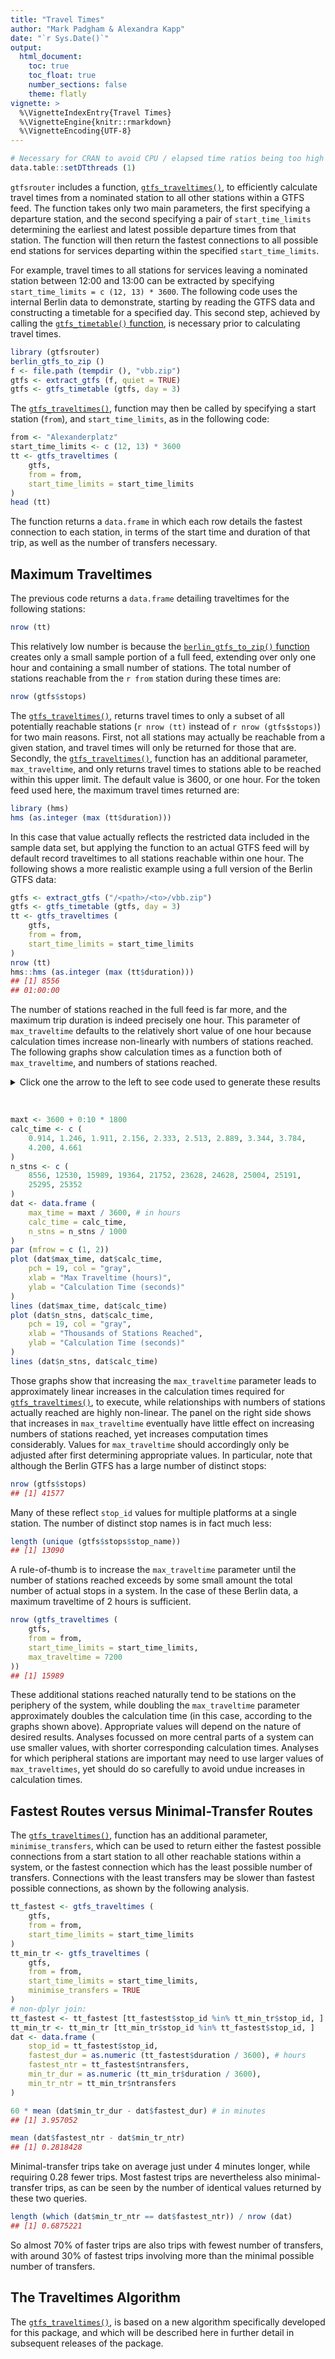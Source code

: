 ```yaml
---
title: "Travel Times"
author: "Mark Padgham & Alexandra Kapp"
date: "`r Sys.Date()`"
output: 
  html_document:
    toc: true
    toc_float: true
    number_sections: false
    theme: flatly
vignette: >
  %\VignetteIndexEntry{Travel Times}
  %\VignetteEngine{knitr::rmarkdown}
  %\VignetteEncoding{UTF-8}
---
```

  
```r
# Necessary for CRAN to avoid CPU / elapsed time ratios being too high
data.table::setDTthreads (1)
```

`gtfsrouter` includes a function,
[`gtfs_traveltimes()`](https://UrbanAnalyst.github.io/gtfsrouter/reference/gtfs_traveltimes.html),
to efficiently calculate travel times from a nominated station to all other
stations within a GTFS feed. The function takes only two main parameters, the
first specifying a departure station, and the second specifying a pair of
`start_time_limits` determining the earliest and latest possible departure
times from that station. The function will then return the fastest connections
to all possible end stations for services departing within the specified
`start_time_limits`.

For example, travel times to all stations for services leaving a nominated
station between 12:00 and 13:00 can be extracted by specifying
`start_time_limits = c (12, 13) * 3600`. The following code uses the internal
Berlin data to demonstrate, starting by reading the GTFS data and constructing
a timetable for a specified day.  This second step, achieved by calling the
[`gtfs_timetable()`
function](https://UrbanAnalyst.github.io/gtfsrouter/reference/gtfs_timetable.html),
is necessary prior to calculating travel times.

```r
library (gtfsrouter)
berlin_gtfs_to_zip ()
f <- file.path (tempdir (), "vbb.zip")
gtfs <- extract_gtfs (f, quiet = TRUE)
gtfs <- gtfs_timetable (gtfs, day = 3)
```

The 
[`gtfs_traveltimes()`](https://UrbanAnalyst.github.io/gtfsrouter/reference/gtfs_traveltimes.html),
function may then be called by specifying a start station (`from`), and
`start_time_limits`, as in the following code:

```r
from <- "Alexanderplatz"
start_time_limits <- c (12, 13) * 3600
tt <- gtfs_traveltimes (
    gtfs,
    from = from,
    start_time_limits = start_time_limits
)
head (tt)
```

The function returns a `data.frame` in which each row details the fastest
connection to each station, in terms of the start time and duration of that
trip, as well as the number of transfers necessary.

## Maximum Traveltimes

The previous code returns a `data.frame` detailing traveltimes for the following stations:

```r
nrow (tt)
```

This relatively low number is because the [`berlin_gtfs_to_zip()`
function](https://UrbanAnalyst.github.io/gtfsrouter/reference/berlin_gtfs_to_zip.html)
creates only a small sample portion of a full feed, extending over only one
hour and containing a small number of stations. The total number of stations
reachable from the `r from` station during these times are:

```r
nrow (gtfs$stops)
```

The
[`gtfs_traveltimes()`](https://UrbanAnalyst.github.io/gtfsrouter/reference/gtfs_traveltimes.html),
returns travel times to only a subset of all potentially reachable stations 
(`r nrow (tt)` instead of `r nrow (gtfs$stops)`) for two main reasons. First,
not all stations may actually be reachable from a given station, and travel
times will only be returned for those that are. Secondly, the
[`gtfs_traveltimes()`](https://UrbanAnalyst.github.io/gtfsrouter/reference/gtfs_traveltimes.html),
function has an additional parameter, `max_traveltime`, and only returns travel
times to stations able to be reached within this upper limit. The default value
is 3600, or one hour. For the token feed used here, the maximum travel times
returned are:

```r
library (hms)
hms (as.integer (max (tt$duration)))
```

In this case that value actually reflects the restricted data included in the
sample data set, but applying the function to an actual GTFS feed will by
default record traveltimes to all stations reachable within one hour. The
following shows a more realistic example using a full version of the Berlin
GTFS data:

```r
gtfs <- extract_gtfs ("/<path>/<to>/vbb.zip")
gtfs <- gtfs_timetable (gtfs, day = 3)
tt <- gtfs_traveltimes (
    gtfs,
    from = from,
    start_time_limits = start_time_limits
)
nrow (tt)
hms::hms (as.integer (max (tt$duration)))
## [1] 8556
## 01:00:00
```

The number of stations reached in the full feed is far more, and the maximum
trip duration is indeed precisely one hour. This parameter of `max_traveltime`
defaults to the relatively short value of one hour because calculation times
increase non-linearly with numbers of stations reached. The following graphs
show calculation times as a function both of `max_traveltime`, and numbers of
stations reached.

<details>
<summary>Click one the arrow to the left to see code used to generate these results</summary>
<p>

```r
maxt <- 3600 + 0:10 * 1800 # 1-6 hours in half-hour intervals
dat <- vapply (
    maxt, function (i) {
        st <- system.time (
            res <- gtfs_traveltimes (
                gtfs,
                from = from,
                start_time_limits = start_time_limits,
                max_traveltime = i
            )
        )
        return (c (st [3], nrow (res))) },
    numeric (2)
)
dat <- data.frame (
    max_time = maxt / 3600, # in hours
    calc_time = dat [1, ],
    n_stns = dat [2, ] / 1000
)
par (mfrow = c (1, 2))
plot (dat$max_time, dat$calc_time,
    pch = 19, col = "gray",
    xlab = "Max Traveltime (hours)",
    ylab = "Calculation Time (seconds)"
)
lines (dat$max_time, dat$calc_time)
plot (dat$n_stns, dat$calc_time,
    pch = 19, col = "gray",
    xlab = "Thousands of Stations Reached",
    ylab = "Calculation Time (seconds)"
)
lines (dat$n_stns, dat$calc_time)
```
</p>
</details>
<br>

```r
maxt <- 3600 + 0:10 * 1800
calc_time <- c (
    0.914, 1.246, 1.911, 2.156, 2.333, 2.513, 2.889, 3.344, 3.784,
    4.200, 4.661
)
n_stns <- c (
    8556, 12530, 15989, 19364, 21752, 23628, 24628, 25004, 25191,
    25295, 25352
)
dat <- data.frame (
    max_time = maxt / 3600, # in hours
    calc_time = calc_time,
    n_stns = n_stns / 1000
)
par (mfrow = c (1, 2))
plot (dat$max_time, dat$calc_time,
    pch = 19, col = "gray",
    xlab = "Max Traveltime (hours)",
    ylab = "Calculation Time (seconds)"
)
lines (dat$max_time, dat$calc_time)
plot (dat$n_stns, dat$calc_time,
    pch = 19, col = "gray",
    xlab = "Thousands of Stations Reached",
    ylab = "Calculation Time (seconds)"
)
lines (dat$n_stns, dat$calc_time)
```

Those graphs show that increasing the `max_traveltime` parameter leads to
approximately linear increases in the calculation times required for 
[`gtfs_traveltimes()`](https://UrbanAnalyst.github.io/gtfsrouter/reference/gtfs_traveltimes.html),
to execute, while relationships with numbers of stations actually reached are
highly non-linear. The panel on the right side shows that increases in
`max_traveltime` eventually have little effect on increasing numbers of
stations reached, yet increases computation times considerably. Values for
`max_traveltime` should accordingly only be adjusted after first determining
appropriate values. In particular, note that although the Berlin GTFS has
a large number of distinct stops:

```r
nrow (gtfs$stops)
## [1] 41577
```

Many of these reflect `stop_id` values for multiple platforms at a single station. The number of distinct stop names is in fact much less:

```r
length (unique (gtfs$stops$stop_name))
## [1] 13090
```

A rule-of-thumb is to increase the `max_traveltime` parameter until the number
of stations reached exceeds by some small amount the total number of actual
stops in a system. In the case of these Berlin data, a maximum traveltime of
2 hours is sufficient.

```r
nrow (gtfs_traveltimes (
    gtfs,
    from = from,
    start_time_limits = start_time_limits,
    max_traveltime = 7200
))
## [1] 15989
```

These additional stations reached naturally tend to be stations on the
periphery of the system, while doubling the `max_traveltime` parameter
approximately doubles the calculation time (in this case, according to the
graphs shown above). Appropriate values will depend on the nature of desired
results. Analyses focussed on more central parts of a system can use smaller
values, with shorter corresponding calculation times. Analyses for which
peripheral stations are important may need to use larger values of
`max_traveltimes`, yet should do so carefully to avoid undue increases in
calculation times.

## Fastest Routes versus Minimal-Transfer Routes

The
[`gtfs_traveltimes()`](https://UrbanAnalyst.github.io/gtfsrouter/reference/gtfs_traveltimes.html),
function has an additional parameter, `minimise_transfers`, which can be used
to return either the fastest possible connections from a start station to all
other reachable stations within a system, or the fastest connection which has
the least possible number of transfers. Connections with the least transfers
may be slower than fastest possible connections, as shown by the following
analysis.

```r
tt_fastest <- gtfs_traveltimes (
    gtfs,
    from = from,
    start_time_limits = start_time_limits
)
tt_min_tr <- gtfs_traveltimes (
    gtfs,
    from = from,
    start_time_limits = start_time_limits,
    minimise_transfers = TRUE
)
# non-dplyr join:
tt_fastest <- tt_fastest [tt_fastest$stop_id %in% tt_min_tr$stop_id, ]
tt_min_tr <- tt_min_tr [tt_min_tr$stop_id %in% tt_fastest$stop_id, ]
dat <- data.frame (
    stop_id = tt_fastest$stop_id,
    fastest_dur = as.numeric (tt_fastest$duration / 3600), # hours
    fastest_ntr = tt_fastest$ntransfers,
    min_tr_dur = as.numeric (tt_min_tr$duration / 3600),
    min_tr_ntr = tt_min_tr$ntransfers
)

60 * mean (dat$min_tr_dur - dat$fastest_dur) # in minutes
## [1] 3.957052
```
```r
mean (dat$fastest_ntr - dat$min_tr_ntr)
## [1] 0.2818428
```

Minimal-transfer trips take on average just under 4 minutes longer, while
requiring 0.28 fewer trips. Most fastest trips are nevertheless also
minimal-transfer trips, as can be seen by the number of identical values
returned by these two queries.

```r
length (which (dat$min_tr_ntr == dat$fastest_ntr)) / nrow (dat)
## [1] 0.6875221
```

So almost 70% of faster trips are also trips with fewest number of transfers,
with around 30% of fastest trips involving more than the minimal possible
number of transfers.

## The Traveltimes Algorithm

The 
[`gtfs_traveltimes()`](https://UrbanAnalyst.github.io/gtfsrouter/reference/gtfs_traveltimes.html),
is based on a new algorithm specifically developed for this package, and which
will be described here in further detail in subsequent releases of the package.
